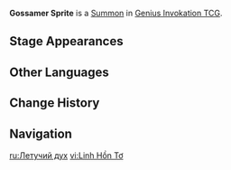 {{Genius Invokation TCG Infobox
|id          = 117051
|image       = Gossamer Sprite Summon.png
|type        = Summon
|createdby   = Universal Diagnosis
|summontype  = Character Card Skill
|usage       = 1
|effect      = '''End Phase:''' Deal 1 {{Color|Dendro DMG}}, heal your active character for 1 HP.
|features    = Baizhu;Changsheng
}}
'''Gossamer Sprite''' is a [[Summon]] in [[Genius Invokation TCG]].

==Stage Appearances==
{{Genius Invokation TCG Stage Appearances|createdby=Baizhu (Character Card)}}

==Other Languages==
{{Other Languages
|en      = Gossamer Sprite
|zhs     = 游丝徵灵
|zhs_rm  = Yóusī Zhēnglíng
|zht     = 遊絲徵靈
|zht_rm  = Yóusī Zhēnglíng
|zh_tl   = Gossamer Summoned Spirit
|ja      = 遊糸徴霊
|ja_rm   = Yuushi Chourei{{Assumed}}
|ja_tl   = 
|ko      = 사역령
|ko_rm   = 
|ko_tl   = 
|es      = Espíritu sérico
|es_tl   = Silken Spirit
|fr      = Esprit de gaze
|fr_tl   = Gauze Spirit
|ru      = Летучий дух
|ru_tl   = Flying Spirit
|th      = Gossamer Sprite
|vi      = Linh Hồn Tơ
|vi_tl   = 
|de      = Unruhspiral-Geist
|de_tl   = Balance Wheel Spiral Spirit
|de_note = {{de|Unruhspirale}} refers to the {{w|balance spring|spiral spring}} of a {{w|balance wheel}}, which is a timekeeping device used in mechanical watches and small clocks.
|id      = Gossamer Sprite
|pt      = Espírito Sérico
|pt_tl   = 
|tr      = Yılan Ruhu
|tr_tl   = 
|it      = Armonispirito
|it_tl   = Harmonispirit
}}

==Change History==
{{Change History|4.2}}

==Navigation==
{{Genius Invokation TCG Navbox|Summon}}

[[ru:Летучий дух]]
[[vi:Linh Hồn Tơ]]